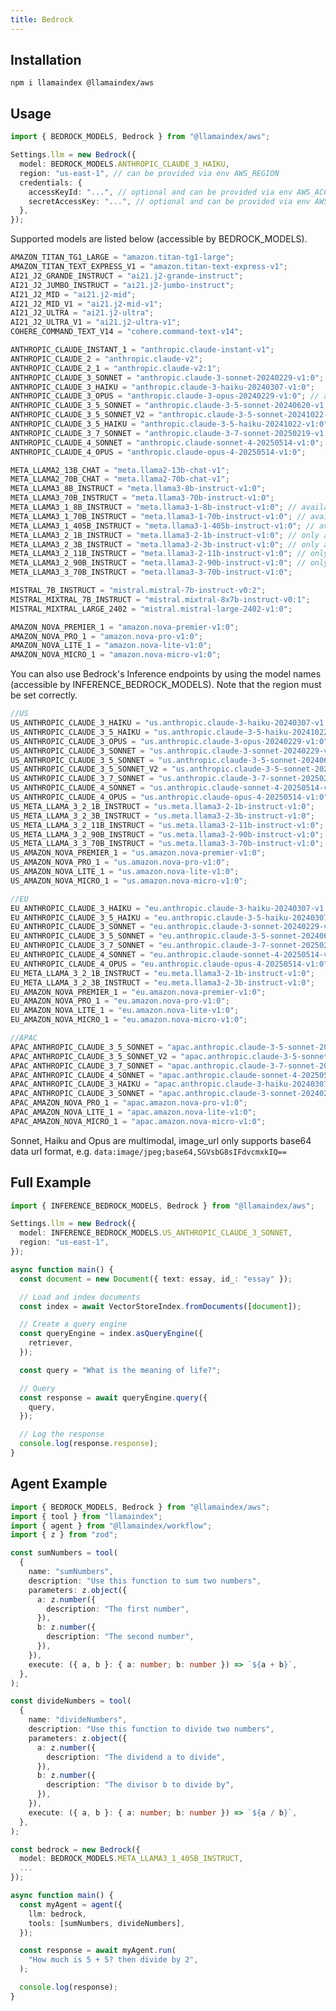 ```yaml
---
title: Bedrock
---
```


## Installation

```package-install
npm i llamaindex @llamaindex/aws
```

## Usage

```ts
import { BEDROCK_MODELS, Bedrock } from "@llamaindex/aws";

Settings.llm = new Bedrock({
  model: BEDROCK_MODELS.ANTHROPIC_CLAUDE_3_HAIKU,
  region: "us-east-1", // can be provided via env AWS_REGION
  credentials: {
    accessKeyId: "...", // optional and can be provided via env AWS_ACCESS_KEY_ID
    secretAccessKey: "...", // optional and can be provided via env AWS_SECRET_ACCESS_KEY
  },
});
```

Supported models are listed below (accessible by BEDROCK_MODELS).

```ts
AMAZON_TITAN_TG1_LARGE = "amazon.titan-tg1-large";
AMAZON_TITAN_TEXT_EXPRESS_V1 = "amazon.titan-text-express-v1";
AI21_J2_GRANDE_INSTRUCT = "ai21.j2-grande-instruct";
AI21_J2_JUMBO_INSTRUCT = "ai21.j2-jumbo-instruct";
AI21_J2_MID = "ai21.j2-mid";
AI21_J2_MID_V1 = "ai21.j2-mid-v1";
AI21_J2_ULTRA = "ai21.j2-ultra";
AI21_J2_ULTRA_V1 = "ai21.j2-ultra-v1";
COHERE_COMMAND_TEXT_V14 = "cohere.command-text-v14";

ANTHROPIC_CLAUDE_INSTANT_1 = "anthropic.claude-instant-v1";
ANTHROPIC_CLAUDE_2 = "anthropic.claude-v2";
ANTHROPIC_CLAUDE_2_1 = "anthropic.claude-v2:1";
ANTHROPIC_CLAUDE_3_SONNET = "anthropic.claude-3-sonnet-20240229-v1:0";
ANTHROPIC_CLAUDE_3_HAIKU = "anthropic.claude-3-haiku-20240307-v1:0";
ANTHROPIC_CLAUDE_3_OPUS = "anthropic.claude-3-opus-20240229-v1:0"; // available on us-west-2
ANTHROPIC_CLAUDE_3_5_SONNET = "anthropic.claude-3-5-sonnet-20240620-v1:0";
ANTHROPIC_CLAUDE_3_5_SONNET_V2 = "anthropic.claude-3-5-sonnet-20241022-v2:0";
ANTHROPIC_CLAUDE_3_5_HAIKU = "anthropic.claude-3-5-haiku-20241022-v1:0";
ANTHROPIC_CLAUDE_3_7_SONNET = "anthropic.claude-3-7-sonnet-20250219-v1:0";
ANTHROPIC_CLAUDE_4_SONNET = "anthropic.claude-sonnet-4-20250514-v1:0";
ANTHROPIC_CLAUDE_4_OPUS = "anthropic.claude-opus-4-20250514-v1:0";

META_LLAMA2_13B_CHAT = "meta.llama2-13b-chat-v1";
META_LLAMA2_70B_CHAT = "meta.llama2-70b-chat-v1";
META_LLAMA3_8B_INSTRUCT = "meta.llama3-8b-instruct-v1:0";
META_LLAMA3_70B_INSTRUCT = "meta.llama3-70b-instruct-v1:0";
META_LLAMA3_1_8B_INSTRUCT = "meta.llama3-1-8b-instruct-v1:0"; // available on us-west-2
META_LLAMA3_1_70B_INSTRUCT = "meta.llama3-1-70b-instruct-v1:0"; // available on us-west-2
META_LLAMA3_1_405B_INSTRUCT = "meta.llama3-1-405b-instruct-v1:0"; // available on us-west-2, tool calling supported
META_LLAMA3_2_1B_INSTRUCT = "meta.llama3-2-1b-instruct-v1:0"; // only available via inference endpoints (see below)
META_LLAMA3_2_3B_INSTRUCT = "meta.llama3-2-3b-instruct-v1:0"; // only available via inference endpoints (see below)
META_LLAMA3_2_11B_INSTRUCT = "meta.llama3-2-11b-instruct-v1:0"; // only available via inference endpoints (see below), multimodal and function call supported
META_LLAMA3_2_90B_INSTRUCT = "meta.llama3-2-90b-instruct-v1:0"; // only available via inference endpoints (see below), multimodal and function call supported
META_LLAMA3_3_70B_INSTRUCT = "meta.llama3-3-70b-instruct-v1:0";

MISTRAL_7B_INSTRUCT = "mistral.mistral-7b-instruct-v0:2";
MISTRAL_MIXTRAL_7B_INSTRUCT = "mistral.mixtral-8x7b-instruct-v0:1";
MISTRAL_MIXTRAL_LARGE_2402 = "mistral.mistral-large-2402-v1:0";

AMAZON_NOVA_PREMIER_1 = "amazon.nova-premier-v1:0";
AMAZON_NOVA_PRO_1 = "amazon.nova-pro-v1:0";
AMAZON_NOVA_LITE_1 = "amazon.nova-lite-v1:0";
AMAZON_NOVA_MICRO_1 = "amazon.nova-micro-v1:0";
```

You can also use Bedrock's Inference endpoints by using the model names (accessible by INFERENCE_BEDROCK_MODELS).
Note that the region must be set correctly.

```ts
//US
US_ANTHROPIC_CLAUDE_3_HAIKU = "us.anthropic.claude-3-haiku-20240307-v1:0";
US_ANTHROPIC_CLAUDE_3_5_HAIKU = "us.anthropic.claude-3-5-haiku-20241022-v1:0";
US_ANTHROPIC_CLAUDE_3_OPUS = "us.anthropic.claude-3-opus-20240229-v1:0";
US_ANTHROPIC_CLAUDE_3_SONNET = "us.anthropic.claude-3-sonnet-20240229-v1:0";
US_ANTHROPIC_CLAUDE_3_5_SONNET = "us.anthropic.claude-3-5-sonnet-20240620-v1:0";
US_ANTHROPIC_CLAUDE_3_5_SONNET_V2 = "us.anthropic.claude-3-5-sonnet-20241022-v2:0";
US_ANTHROPIC_CLAUDE_3_7_SONNET = "us.anthropic.claude-3-7-sonnet-20250219-v1:0";
US_ANTHROPIC_CLAUDE_4_SONNET = "us.anthropic.claude-sonnet-4-20250514-v1:0";
US_ANTHROPIC_CLAUDE_4_OPUS = "us.anthropic.claude-opus-4-20250514-v1:0";
US_META_LLAMA_3_2_1B_INSTRUCT = "us.meta.llama3-2-1b-instruct-v1:0";
US_META_LLAMA_3_2_3B_INSTRUCT = "us.meta.llama3-2-3b-instruct-v1:0";
US_META_LLAMA_3_2_11B_INSTRUCT = "us.meta.llama3-2-11b-instruct-v1:0";
US_META_LLAMA_3_2_90B_INSTRUCT = "us.meta.llama3-2-90b-instruct-v1:0";
US_META_LLAMA_3_3_70B_INSTRUCT = "us.meta.llama3-3-70b-instruct-v1:0";
US_AMAZON_NOVA_PREMIER_1 = "us.amazon.nova-premier-v1:0";
US_AMAZON_NOVA_PRO_1 = "us.amazon.nova-pro-v1:0";
US_AMAZON_NOVA_LITE_1 = "us.amazon.nova-lite-v1:0";
US_AMAZON_NOVA_MICRO_1 = "us.amazon.nova-micro-v1:0";

//EU
EU_ANTHROPIC_CLAUDE_3_HAIKU = "eu.anthropic.claude-3-haiku-20240307-v1:0";
EU_ANTHROPIC_CLAUDE_3_5_HAIKU = "eu.anthropic.claude-3-5-haiku-20240307-v1:0";
EU_ANTHROPIC_CLAUDE_3_SONNET = "eu.anthropic.claude-3-sonnet-20240229-v1:0";
EU_ANTHROPIC_CLAUDE_3_5_SONNET = "eu.anthropic.claude-3-5-sonnet-20240620-v1:0";
EU_ANTHROPIC_CLAUDE_3_7_SONNET = "eu.anthropic.claude-3-7-sonnet-20250219-v1:0";
EU_ANTHROPIC_CLAUDE_4_SONNET = "eu.anthropic.claude-sonnet-4-20250514-v1:0";
EU_ANTHROPIC_CLAUDE_4_OPUS = "eu.anthropic.claude-opus-4-20250514-v1:0";
EU_META_LLAMA_3_2_1B_INSTRUCT = "eu.meta.llama3-2-1b-instruct-v1:0";
EU_META_LLAMA_3_2_3B_INSTRUCT = "eu.meta.llama3-2-3b-instruct-v1:0";
EU_AMAZON_NOVA_PREMIER_1 = "eu.amazon.nova-premier-v1:0";
EU_AMAZON_NOVA_PRO_1 = "eu.amazon.nova-pro-v1:0";
EU_AMAZON_NOVA_LITE_1 = "eu.amazon.nova-lite-v1:0";
EU_AMAZON_NOVA_MICRO_1 = "eu.amazon.nova-micro-v1:0";

//APAC
APAC_ANTHROPIC_CLAUDE_3_5_SONNET = "apac.anthropic.claude-3-5-sonnet-20240620-v1:0";
APAC_ANTHROPIC_CLAUDE_3_5_SONNET_V2 = "apac.anthropic.claude-3-5-sonnet-20241022-v2:0";
APAC_ANTHROPIC_CLAUDE_3_7_SONNET = "apac.anthropic.claude-3-7-sonnet-20250219-v1:0";
APAC_ANTHROPIC_CLAUDE_4_SONNET = "apac.anthropic.claude-sonnet-4-20250514-v1:0";
APAC_ANTHROPIC_CLAUDE_3_HAIKU = "apac.anthropic.claude-3-haiku-20240307-v1:0";
APAC_ANTHROPIC_CLAUDE_3_SONNET = "apac.anthropic.claude-3-sonnet-20240229-v1:0";
APAC_AMAZON_NOVA_PRO_1 = "apac.amazon.nova-pro-v1:0";
APAC_AMAZON_NOVA_LITE_1 = "apac.amazon.nova-lite-v1:0";
APAC_AMAZON_NOVA_MICRO_1 = "apac.amazon.nova-micro-v1:0";
```

Sonnet, Haiku and Opus are multimodal, image_url only supports base64 data url format, e.g. `data:image/jpeg;base64,SGVsbG8sIFdvcmxkIQ==`

## Full Example

```ts
import { INFERENCE_BEDROCK_MODELS, Bedrock } from "@llamaindex/aws";

Settings.llm = new Bedrock({
  model: INFERENCE_BEDROCK_MODELS.US_ANTHROPIC_CLAUDE_3_SONNET,
  region: "us-east-1",
});

async function main() {
  const document = new Document({ text: essay, id_: "essay" });

  // Load and index documents
  const index = await VectorStoreIndex.fromDocuments([document]);

  // Create a query engine
  const queryEngine = index.asQueryEngine({
    retriever,
  });

  const query = "What is the meaning of life?";

  // Query
  const response = await queryEngine.query({
    query,
  });

  // Log the response
  console.log(response.response);
}
```

## Agent Example

```ts
import { BEDROCK_MODELS, Bedrock } from "@llamaindex/aws";
import { tool } from "llamaindex";
import { agent } from "@llamaindex/workflow";
import { z } from "zod";

const sumNumbers = tool(
  {
    name: "sumNumbers",
    description: "Use this function to sum two numbers",
    parameters: z.object({
      a: z.number({
        description: "The first number",
      }),
      b: z.number({
        description: "The second number",
      }),
    }),
    execute: ({ a, b }: { a: number; b: number }) => `${a + b}`,
  },
);

const divideNumbers = tool(
  {
    name: "divideNumbers",
    description: "Use this function to divide two numbers",
    parameters: z.object({
      a: z.number({
        description: "The dividend a to divide",
      }),
      b: z.number({
        description: "The divisor b to divide by",
      }),
    }),
    execute: ({ a, b }: { a: number; b: number }) => `${a / b}`,
  },
);

const bedrock = new Bedrock({
  model: BEDROCK_MODELS.META_LLAMA3_1_405B_INSTRUCT,
  ...
});

async function main() {
  const myAgent = agent({
    llm: bedrock,
    tools: [sumNumbers, divideNumbers],
  });

  const response = await myAgent.run(
    "How much is 5 + 5? then divide by 2",
  );

  console.log(response);
}
```
